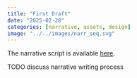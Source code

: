 ```yaml
---
title: "First Draft"
date: "2025-02-28"
categories: [narrative, assets, design]
image: "../../images/narr_seq.svg"
---
```


The narrative script is available [here](/narrative_script.html).

TODO discuss narrative writing process
